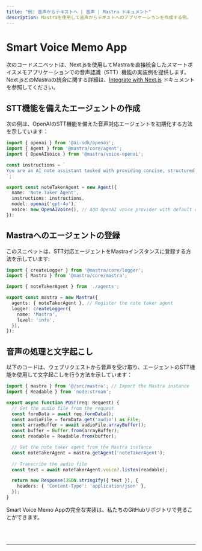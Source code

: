 ```yaml
---
title: "例: 音声からテキストへ | 音声 | Mastra ドキュメント"
description: Mastraを使用して音声からテキストへのアプリケーションを作成する例。
---
```



# Smart Voice Memo App

次のコードスニペットは、Next.jsを使用してMastraを直接統合したスマートボイスメモアプリケーションでの音声認識（STT）機能の実装例を提供します。Next.jsとのMastraの統合に関する詳細は、[Integrate with Next.js](/docs/frameworks/next-js) ドキュメントを参照してください。

## STT機能を備えたエージェントの作成

次の例は、OpenAIのSTT機能を備えた音声対応エージェントを初期化する方法を示しています：

```typescript filename="src/mastra/agents/index.ts"
import { openai } from '@ai-sdk/openai';
import { Agent } from '@mastra/core/agent';
import { OpenAIVoice } from '@mastra/voice-openai';

const instructions = `
You are an AI note assistant tasked with providing concise, structured summaries of their content... // omitted for brevity
`;

export const noteTakerAgent = new Agent({
  name: 'Note Taker Agent',
  instructions: instructions,
  model: openai('gpt-4o'),
  voice: new OpenAIVoice(), // Add OpenAI voice provider with default configuration
});
```

## Mastraへのエージェントの登録

このスニペットは、STT対応エージェントをMastraインスタンスに登録する方法を示しています:

```typescript filename="src/mastra/index.ts"
import { createLogger } from '@mastra/core/logger';
import { Mastra } from '@mastra/core/mastra';

import { noteTakerAgent } from './agents';

export const mastra = new Mastra({
  agents: { noteTakerAgent }, // Register the note taker agent
  logger: createLogger({
    name: 'Mastra',
    level: 'info',
  }),
});
```

## 音声の処理と文字起こし

以下のコードは、ウェブリクエストから音声を受け取り、エージェントのSTT機能を使用して文字起こしを行う方法を示しています：

```typescript filename="app/api/audio/route.ts"
import { mastra } from '@/src/mastra'; // Import the Mastra instance
import { Readable } from 'node:stream';

export async function POST(req: Request) {
  // Get the audio file from the request
  const formData = await req.formData();
  const audioFile = formData.get('audio') as File;
  const arrayBuffer = await audioFile.arrayBuffer();
  const buffer = Buffer.from(arrayBuffer);
  const readable = Readable.from(buffer);

  // Get the note taker agent from the Mastra instance
  const noteTakerAgent = mastra.getAgent('noteTakerAgent');
 
  // Transcribe the audio file
  const text = await noteTakerAgent.voice?.listen(readable);

  return new Response(JSON.stringify({ text }), {
    headers: { 'Content-Type': 'application/json' },
  });
}
```

Smart Voice Memo Appの完全な実装は、私たちのGitHubリポジトリで見ることができます。

<br />
<br />
<hr className="dark:border-[#404040] border-gray-300" />
<br />
<br />
<GithubLink
  link={
    "https://github.com/mastra-ai/mastra/blob/main/examples/voice/voice-memo-app"
  }
/>
